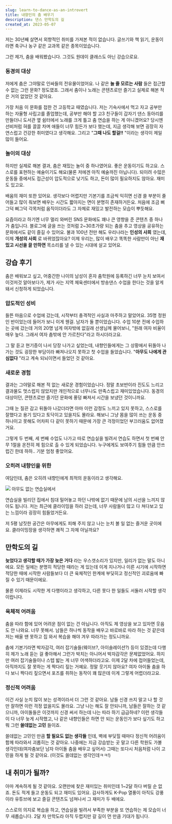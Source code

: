 ```yaml
---
slug: learn-to-dance-as-an-introvert
title: 내향인의 춤 배우기
description: 댄스 만학도의 길
created_at: 2023-05-07
---
```


저는 30년째 살면서 외향적인 취미를 가져본 적이 없습니다. 글쓰기와 책 읽기, 운동이라면 축구나 농구 같은 교과목 같은 종목이었습니다.

그런 제가, 춤을 배워봤습니다. 그것도 원데이 클래스도 아닌 강습으로요.

### 동경의 대상

저에게 춤은 그야말로 인싸들의 전유물이었어요. 나 같은 **놀 줄 모르는 사람** 들은 접근할 수 없는 그런 문화? 정도였죠. 그래서 춤이나
노래는 콘텐츠로만 즐기고 실제로 해본 적은 거의 없었던 것 같아요.

가장 처음 이 문화를 접한 건 고등학교 때였습니다. 저는 기숙사에서 먹고 자고 공부만 하는 자율형 사립고를 졸업했는데, 공부만 해야 할 고3
친구들이 갑자기 댄스 동아리를 만들더니 도서관 옆 쉼터에서 노래를 크게 틀고 춤 연습을 하는 게 아니겠어요? 당시엔 선비처럼 혀를 끌끌 차며
애들이 너무 힘든가 보다 했는데, 지금 생각해 보면 굉장히 자연스럽고 건강한 취미였다고 생각해요. 그리고 "**그때 나도 할걸!!**
"이라는 생각이 제일 많이 들어요.

### 놀이의 대상

하지만 실제로 해본 결과, 춤은 재밌는 놀이 중 하나였어요. 좋은 운동이기도 하고요. 스스로를 표현하는 예술이기도 해요(물론 저에겐 아직
예술까진 아닙니다). 되이려 수많은 운동들 중에서도 접근성이 압도적으로 낮기도 하고, 돈이 많이 필요하지도 않아요. 재미도 있고요.

배움의 재미 또한 있어요. 생각보다 어렵지만 기본기를 조금씩 익히면 신경 쓸 부분이 줄어들고 많이 춰보면 배우는 시간도 짧아지는 면이 분명히
존재하거든요. 처음에 조금 삐그덕 삐그덕 각목처럼 움직이더라도 그 자체로 재밌고 발전하는 모습이 뿌듯해요.

요즘이라고 하기엔 너무 멀리 와버린 SNS 문화에도 꽤나 큰 영향을 준 콘텐츠 중 하나가 춤입니다. 블로그에 글을 쓰는 것처럼 2~30초가량
되는 춤을 추고 영상을 공유하는 문화에서도 같이 즐길 수 있어요. 불과 100년 전만 해도 우리나라는 **인성의 사회** 였는데, 이제
**개성의 사회** 로 바뀌었잖아요? 이제 우리는, 많이 배우고 똑똑한 사람만이 아닌 **재밌고 시선을 끌 만하면** 목소리를 낼 수 있는
시대에 살고 있어요.

## 강습 후기

춤은 배워보고 싶고, 어중간한 나이의 남성이 혼자 춤학원에 등록하긴 너무 눈치 보여서 이것저것 알아보다가, 제가 사는 지역 체육센터에서
방송댄스 수업을 한다는 것을 알게 돼서 신청하게 되었습니다.

### 압도적인 성비

들뜬 마음으로 수업에 갔는데, 시작부터 충격적인 사실과 마주하고 말았어요. 35명 정원인 반이었는데 들어가 보니 이게 웬걸. 남자가 둘
뿐이었습니다. 수업 10분 전에 수업하는 곳에 갔는데 거의 20명 넘게 여자밖에 없길래 선생님께 물어보니, "원래 여자 비율이 매우 높다.
그래서 여자 춤밖에 안 가르친다"라고 하시더라고요.

그 말 듣고 현기증이 나서 당장 나가고 싶었는데, 내향인들에게는 그 상황에서 뒤돌아 나가는 것도 굉장한 부담이라 빠져나오지 못하고 첫 수업을
들었습니다. "**아무도 나에게 관심없다** "라고 계속 되뇌이면서 들었던 것 같아요.

### 새로운 경험

결과는 그야말로 해본 적 없는 새로운 경험이었습니다. 정말 초보반이라 진도도 느리고 결과물도 멋스럽지 않았지만 개인적으로 너무나도 만족스럽고
재미있었습니다. 동경의 대상이던, 콘텐츠로만 즐기던 문화에 풍덩 빠져서 시간을 보냈던 것이니까요.

그때 눈 질끈 감고 뒤돌아 나갔더라면 아마 이런 감정도 느끼고 있지 못하고, 스스로를 잘했다고 용기 있다고 토닥이고 있을지도 몰라요. 해보니
그냥 몸을 많이 쓰는 운동 중 하나이고 못해도 어차피 다 같이 못하기 때문에 가장 큰 걱정이었던 부끄러움도 없어졌거요.

그렇게 두 번째, 세 번째 수업도 나가고 따로 연습실을 빌려서 연습도 하면서 첫 번째 안무 1절을 온전히 제 힘으로 출 수 있게 되었습니다.
누구에게도 보여주기 힘들 만큼 안쓰럽긴 한데 하하.. 기분 엄청 좋았어요.

### 오히려 내향인을 위한

여담인데, 춤은 오히려 내향인에게 최적의 운동이라고 생각해요.

![](http://t1.daumcdn.net/brunch/service/user/aVyy/image/OE0LvR78npwa-eJb7aWgg1uaH7Y.HEIC)
아무도 없는 연습실에서

연습실을 빌리던 집에서 침대 밀어놓고 하던 나밖에 없기 때문에 남의 시선을 느끼지 않아도 됩니다. 저는 최근에 클라이밍을 하러 갔는데, 너무
사람들이 많고 다 쳐다보고 있는 느낌이라 굉장히 힘들었거든요.

저 5평 남짓한 공간은 아무에게도 피해 주지 않고 나는 눈치 볼 일 없는 즐거운 곳이에요. 클라이밍장을 생각하면 쾌적 그 자체 아닐까요?

## 만학도의 길

**늦었다고 생각할 때가 가장 늦은 거다** 라는 우스갯소리가 있지만, 일리가 없는 말도 아니에요. 모든 일에는 분명히 적당한 때라는 게
있는데 이게 지나거나 이른 시기에 시작하면 적당한 때에 시작한 사람들보다 더 큰 육체적인 한계에 부딪히고 정신적인 괴로움에 빠질 수 있기
때문이에요.

물론 이제라도 시작한 게 다행이라고 생각하고, 다른 못다 한 일들도 서둘러 시작할 생각이랍니다.

### 육체적 어려움

춤을 따라 함에 있어 어려운 점이 없는 건 아닙니다. 아직도 제 영상을 보고 있자면 웃음도 안 나와요. 너무 못해서. 남들은 하나씩 동작을
배우고 바로바로 따라 하는 것 같은데 저는 배울 땐 못하고 집 와서 복습을 해야 겨우 따라가는 정도니까요.

춤에 기본기라면 박자감각, 여러 잡기술들(웨이브?, 아이솔레이션?) 등이 있겠는데 다행히 제가 노래 듣는 걸 좋아해서 그런가 박치는 아니어서
박자감각은 문제없었어요. 하지만 여러 잡기술들이나 스텝 밟는 게 너무 어색하더라고요. 이제 2달 차에 접어들었는데, 아직까지도 잘 못하는 게
짝다리 짚는 거예요. 정말 웃기지 않아요? 여자 아이돌 춤을 하다 보니 짝다리 짚으면서 포즈를 취하는 동작이 꽤 많은데 이게 그렇게
어렵더라고요.

### 정신적 어려움

이건 사실 눈치 많이 보는 성격이라서 더 그런 것 같아요. 남들 신경 쓰지 말고 나 할 것만 잘하면 이런 걱정 없을지도 몰라요. 그냥 나는
해도 잘 안되니까, 남들은 잘하는 것 같으니까, 아이돌들은 이것까지 신경 써서 하는데 나는 따라 하기 급급하네? 이런 생각들이 다 너무 늦게
시작했고, 나 같은 내향인들은 하면 안 되는 운동인가 보다 싶기도 하고 뭐 그런 **쓸데없는 고민** 들이죠.

쓸데없는 고민인 만큼 **할 필요도 없는 생각들** 인데, 벽에 부딪힐 때마다 정신적 어려움이 함께 따라와서 괴롭히는 것 같아요. 나중에는
지금 강습받는 곳 말고 다른 학원도 가볼 생각인데(여자춤보단 남자 아이돌 춤을 배우고 싶어서) 그때는 또다시 처음처럼 나이 고민을 하게 될
것 같아요. (이것도 쓸데없는 생각인데ㅋㅋ!)

## 내 취미가 될까?

아마 계속하게 될 것 같아요. 오랜만에 찾은 재미있는 취미인데 1~2달 하다 버릴 순 없죠. 돈도 적게 들고 운동도 되고 재미도 있어요.
감사하게도 K-Pop 열풍이 아직도 강풍이라 유튜브에 보고 즐길 콘텐츠도 넘쳐나서 그 재미가 두 배에요.

스스로의 의지로 복습을 하고, 연습실을 빌려서 부족한 부분을 또 연습하는 제 모습이 너무 새롭습니다. 2달 차 만학도라 아직 두렵지만 갈
길이 먼 만큼 기대가 됩니다.
